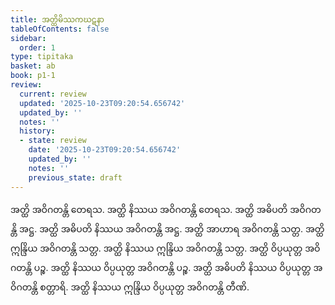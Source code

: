 ```yaml
---
title: အတ္ထိမိဿကဃဋနာ
tableOfContents: false
sidebar:
  order: 1
type: tipitaka
basket: ab
book: p1-1
review:
  current: review
  updated: '2025-10-23T09:20:54.656742'
  updated_by: ''
  notes: ''
  history:
  - state: review
    date: '2025-10-23T09:20:54.656742'
    updated_by: ''
    notes: ''
    previous_state: draft
---
```



<ReviewStatus review={frontmatter.review} showDetails={true} />

<HypothesisAnnotation frontmatter={frontmatter} />

<DynamicBreadcrumb />

<Division number="380" book="p1-1" e="ch" v="36" p="123">

<Paragraph number="1141" book="p1-1">
အတ္ထိ အဝိဂတန္တိ တေရသ. အတ္ထိ နိဿယ အဝိဂတန္တိ တေရသ. အတ္ထိ အဓိပတိ အဝိဂတန္တိ အဋ္ဌ. အတ္ထိ အဓိပတိ နိဿယ အဝိဂတန္တိ အဋ္ဌ. အတ္ထိ အာဟာရ အဝိဂတန္တိ သတ္တ. အတ္ထိ ဣန္ဒြိယ အဝိဂတန္တိ သတ္တ. အတ္ထိ နိဿယ ဣန္ဒြိယ အဝိဂတန္တိ သတ္တ. အတ္ထိ ဝိပ္ပယုတ္တ အဝိဂတန္တိ ပဉ္စ. အတ္ထိ နိဿယ ဝိပ္ပယုတ္တ အဝိဂတန္တိ ပဉ္စ. အတ္ထိ အဓိပတိ နိဿယ ဝိပ္ပယုတ္တ အဝိဂတန္တိ စတ္တာရိ. အတ္ထိ နိဿယ ဣန္ဒြိယ ဝိပ္ပယုတ္တ အဝိဂတန္တိ တီဏိ.
</Paragraph>
</Division>